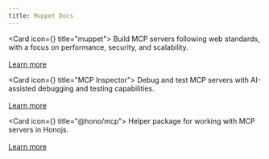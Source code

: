 ```yaml
---
title: Muppet Docs
---
```


<Cards>

<Card icon={<Server className="text-purple-300" />} title="muppet">
Build MCP servers following web standards, with a focus on performance, security, and scalability.<br/><br />
[Learn more](/docs/server)
</Card>

<Card icon={<Telescope className="text-blue-300" />} title="MCP Inspector">
Debug and test MCP servers with AI-assisted debugging and testing capabilities.<br/><br />
[Learn more](/docs/inspector)
</Card>

<Card icon={<Package className="text-yellow-300" />} title="@hono/mcp">
Helper package for working with MCP servers in Honojs.<br/><br />
[Learn more](/docs/hono-mcp)
</Card>

</Cards>